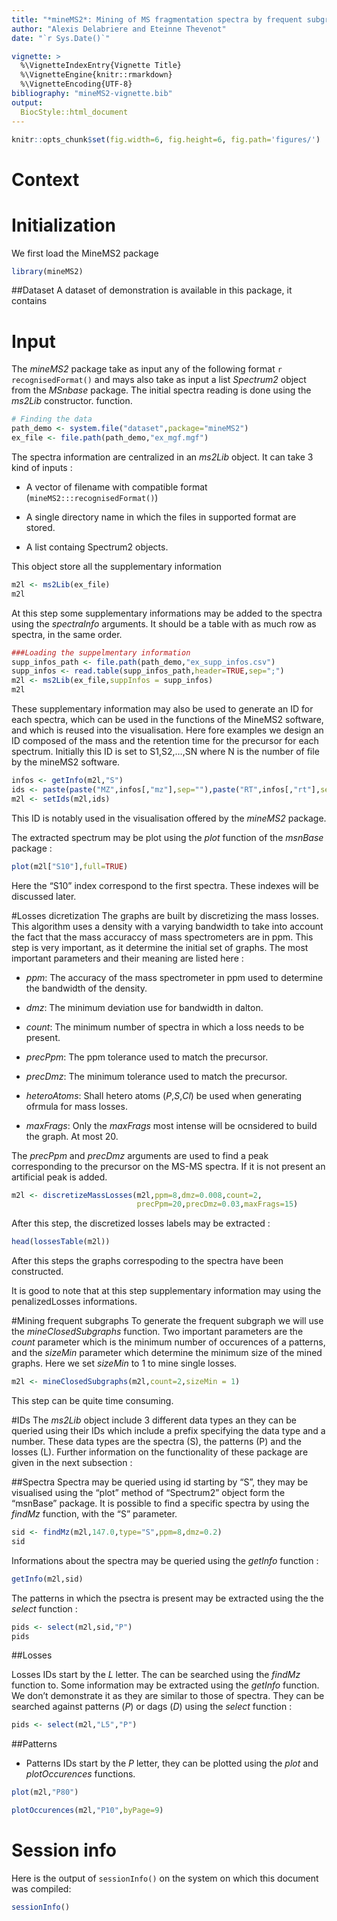 ```yaml
---
title: "*mineMS2*: Mining of MS fragmentation spectra by frequent subgraph mining."
author: "Alexis Delabriere and Eteinne Thevenot"
date: "`r Sys.Date()`"

vignette: >
  %\VignetteIndexEntry{Vignette Title}
  %\VignetteEngine{knitr::rmarkdown}
  %\VignetteEncoding{UTF-8}
bibliography: "mineMS2-vignette.bib"
output: 
  BiocStyle::html_document
---
```


```r
knitr::opts_chunk$set(fig.width=6, fig.height=6, fig.path='figures/')
```

# Context

	
# Initialization
We first load the MineMS2 package
```r
library(mineMS2)
```

##Dataset
A dataset of demonstration is available in this package, it contains 

# Input
The _mineMS2_ package take as input any of the following format `r recognisedFormat()` and mays also take as input a list _Spectrum2_ object from the _MSnbase_ package. The initial spectra reading is done using the *ms2Lib* constructor.
function.
```r
# Finding the data
path_demo <- system.file("dataset",package="mineMS2")
ex_file <- file.path(path_demo,"ex_mgf.mgf")
```
The spectra information are centralized in an *ms2Lib* object. It can take 3 kind of inputs :

* A vector of filename with compatible format (`mineMS2:::recognisedFormat()`)
	
* A single directory name in which the files in supported format are stored.
	
* A list containg Spectrum2 objects.
	
This object store all the supplementary information
	

```r
m2l <- ms2Lib(ex_file)
m2l
```
At this step some supplementary informations may be added to the spectra using the _spectraInfo_ arguments. It should be a table with as much row as spectra, in the same order.
```r
###Loading the suppelmentary information
supp_infos_path <- file.path(path_demo,"ex_supp_infos.csv")
supp_infos <- read.table(supp_infos_path,header=TRUE,sep=";")
m2l <- ms2Lib(ex_file,suppInfos = supp_infos)
m2l
```

These supplementary information may also be used to generate an ID for each spectra, which can be used in the functions of the MineMS2 software, and which is reused into the visualisation. Here fore examples we design an ID composed of the mass and the retention time for the precursor for each spectrum. Initially this ID is set to S1,S2,...,SN where N is the number of file by the mineMS2 software.
```r
infos <- getInfo(m2l,"S")
ids <- paste(paste("MZ",infos[,"mz"],sep=""),paste("RT",infos[,"rt"],sep=""),sep="_")
m2l <- setIds(m2l,ids)
```
This ID is notably used in the visualisation offered by the *mineMS2* package.


The extracted spectrum may be plot using the *plot* function of the *msnBase* package :
```r
plot(m2l["S10"],full=TRUE)
```
Here the "S10" index correspond to the first spectra. These indexes will be discussed later.


#Losses dicretization
The graphs are built by discretizing the mass losses. This algorithm uses a density with a varying bandwidth to take into account the fact that the mass accuraccy of mass spectrometers are in ppm. This step is very important, as it determine the initial set of graphs. The most important parameters and their meaning are listed here :

* _ppm_: The accuracy of the mass spectrometer in ppm used to determine the bandwidth of the density.

* _dmz_: The minimum deviation use for bandwidth in dalton.

* _count_: The minimum number of spectra in which a loss needs to be present.

* _precPpm_: The ppm tolerance used to match the precursor.

* _precDmz_: The minimum tolerance used to match the precursor.

* _heteroAtoms_: Shall hetero atoms (*P*,*S*,*Cl*) be used when generating ofrmula for mass losses.

* _maxFrags_: Only the _maxFrags_ most intense will be ocnsidered to build the graph. At most 20.


The _precPpm_ and _precDmz_ arguments are used to find a peak corresponding to the precursor on the MS-MS spectra. If it is not present an artificial peak is added.

```r
m2l <- discretizeMassLosses(m2l,ppm=8,dmz=0.008,count=2,
							precPpm=20,precDmz=0.03,maxFrags=15)
```
After this step, the discretized losses labels may be extracted :
```r
head(lossesTable(m2l))
```
After this steps the graphs correspoding to the spectra have been constructed. 

It is good to note that at this step supplementary information may using the penalizedLosses informations.

#Mining frequent subgraphs 
To generate the frequent subgraph we will use the *mineClosedSubgraphs* function. Two important parameters are the _count_ parameter which is the minimum number of occurences of a patterns, and the _sizeMin_ parameter which determine the minimum size of the mined graphs. Here we set _sizeMin_ to 1 to mine single losses.

```r
m2l <- mineClosedSubgraphs(m2l,count=2,sizeMin = 1)
```
This step can be quite time consuming.

#IDs
The *ms2Lib* object include 3 different data types an they can be queried using their IDs which include a prefix specifying the data type and a number. These data types are the spectra (S), the patterns (P) and the losses (L). Further information on the functionality of these package are given in the next subsection :

##Spectra
Spectra may be queried using id starting by "S", they may be visualised using the "plot" method of "Spectrum2" object form the "msnBase" package. It is possible to find a specific spectra by using the _findMz_ function, with the "S" parameter.
```r
sid <- findMz(m2l,147.0,type="S",ppm=8,dmz=0.2)
sid
```
Informations about the spectra may be queried using the *getInfo* function :
```r
getInfo(m2l,sid)
```
The patterns in which the psectra is present may be extracted using the the *select* function : 

```r
pids <- select(m2l,sid,"P")
pids
```

##Losses

Losses IDs start by the *L* letter. The can be searched using the *findMz* function to. Some information may be extracted using the *getInfo* function. We don't demonstrate it as they are similar to those of spectra. They can be searched against patterns (*P*) or dags (*D*) using the *select* function :
```r
pids <- select(m2l,"L5","P")
```

##Patterns

* Patterns IDs start by the *P* letter, they can be plotted using the *plot* and *plotOccurences* functions.
```r
plot(m2l,"P80")

```
```r
plotOccurences(m2l,"P10",byPage=9)
```


# Session info

Here is the output of `sessionInfo()` on the system on which this document was
compiled:

```r
sessionInfo()
```
